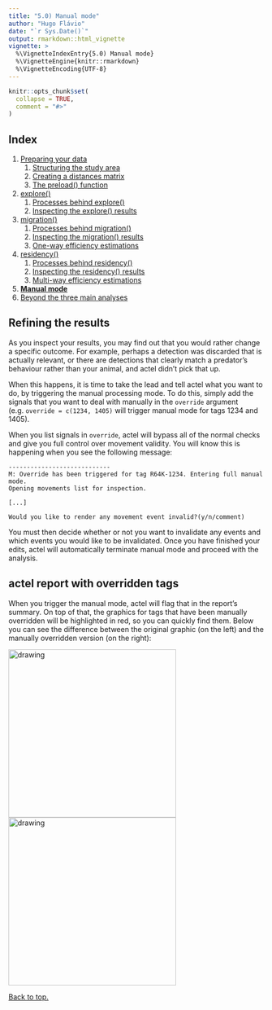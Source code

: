 ---
title: "5.0) Manual mode"
author: "Hugo Flávio"
date: "`r Sys.Date()`"
output: rmarkdown::html_vignette
vignette: >
  %\VignetteIndexEntry{5.0) Manual mode}
  %\VignetteEngine{knitr::rmarkdown}
  %\VignetteEncoding{UTF-8}
---

```{r setup, include = FALSE}
knitr::opts_chunk$set(
  collapse = TRUE,
  comment = "#>"
)
```

## Index

1. [Preparing your data](a-0_workspace_requirements.html)
    1. [Structuring the study area](a-1_study_area.html)
    1. [Creating a distances matrix](a-2_distances_matrix.html)
    1. [The preload() function](a-3_preload.html)
1. [explore()](b-0_explore.html)
    1. [Processes behind explore()](b-1_explore_processes.html)
    1. [Inspecting the explore() results](b-2_explore_results.html)
1. [migration()](c-0_migration.html)
    1. [Processes behind migration()](c-1_migration_processes.html)
    1. [Inspecting the migration() results](c-2_migration_results.html)
    1. [One-way efficiency estimations](c-3_migration_efficiency.html)
1. [residency()](d-0_residency.html)
    1. [Processes behind residency()](d-1_residency_processes.html)
    1. [Inspecting the residency() results](d-2_residency_results.html)
    1. [Multi-way efficiency estimations](d-3_residency_efficiency.html)
1. [__Manual mode__](e-0_manual_mode.html)
1. [Beyond the three main analyses](f-0_post_functions.html)

## Refining the results

As you inspect your results, you may find out that you would rather change a specific outcome. For example, perhaps a detection was discarded that is actually relevant, or there are detections that clearly match a predator's behaviour rather than your animal, and actel didn't pick that up.

When this happens, it is time to take the lead and tell actel what you want to do, by triggering the manual processing mode. To do this, simply add the signals that you want to deal with manually in the `override` argument (e.g. `override = c(1234, 1405)` will trigger manual mode for tags 1234 and 1405).

When you list signals in `override`, actel will bypass all of the normal checks and give you full control over movement validity. You will know this is happening when you see the following message:

```
----------------------------
M: Override has been triggered for tag R64K-1234. Entering full manual mode.
Opening movements list for inspection.

[...]

Would you like to render any movement event invalid?(y/n/comment) 
```

You must then decide whether or not you want to invalidate any events and which events you would like to be invalidated. Once you have finished your edits, actel will automatically terminate manual mode and proceed with the analysis.

## actel report with overridden tags

When you trigger the manual mode, actel will flag that in the report's summary. On top of that, the graphics for tags that have been manually overridden will be highlighted in red, so you can quickly find them. Below you can see the difference between the original graphic (on the left) and the manually overridden version (on the right):

<img src="R64K-4526.png" alt="drawing" width="330"/> <img src="R64K-4526_overridden.png" alt="drawing" width="330"/>

[Back to top.](#)
